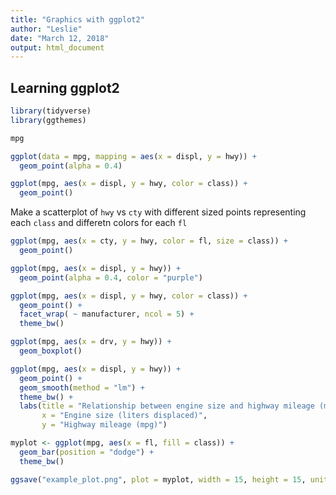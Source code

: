 ```yaml
---
title: "Graphics with ggplot2"
author: "Leslie"
date: "March 12, 2018"
output: html_document
---
```

## Learning ggplot2

```r
library(tidyverse)
library(ggthemes)
```

```r
mpg
```

```r
ggplot(data = mpg, mapping = aes(x = displ, y = hwy)) + 
  geom_point(alpha = 0.4)
```

```r
ggplot(mpg, aes(x = displ, y = hwy, color = class)) +
  geom_point()
```

Make a scatterplot of `hwy` vs `cty` with different sized points representing each `class` and differetn colors for each `fl`

```r
ggplot(mpg, aes(x = cty, y = hwy, color = fl, size = class)) +
  geom_point()
```

```r
ggplot(mpg, aes(x = displ, y = hwy)) +
  geom_point(alpha = 0.4, color = "purple")
```

```r
ggplot(mpg, aes(x = displ, y = hwy, color = class)) +
  geom_point() +
  facet_wrap( ~ manufacturer, ncol = 5) +
  theme_bw()
```

```r
ggplot(mpg, aes(x = drv, y = hwy)) +
  geom_boxplot()
```

```r
ggplot(mpg, aes(x = displ, y = hwy)) +
  geom_point() +
  geom_smooth(method = "lm") + 
  theme_bw() +
  labs(title = "Relationship between engine size and highway mileage (mpg)", 
       x = "Engine size (liters displaced)",
       y = "Highway mileage (mpg)")
```

```r
myplot <- ggplot(mpg, aes(x = fl, fill = class)) +
  geom_bar(position = "dodge") +
  theme_bw()

ggsave("example_plot.png", plot = myplot, width = 15, height = 15, units = "cm", device = "png")
```


